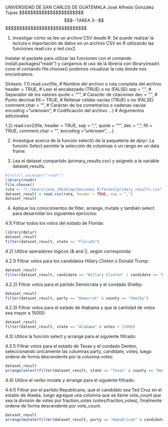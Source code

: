 UNIVERSIDAD DE SAN CARLOS DE GUATEMALA
José Alfredo Gonzalez Tupas
$$$$$$$$$$$$$$$$$$$$$$$$$$--TAREA 3--$$$$$$$$$$$$$$$$$$$$$$$$$$$$$$$

1) Investigar cómo se lee un archivo CSV desde R:
Se puede realizar la lectura o importación de datos en un archivo CSV en R utilizando las funciones read.csv y red.csv2.

Instalar el packete para utilizar las funciones con el comando install.packages("readr") y cargamos el uso de la libreria con library(readr) 
cone el comando file.choose() podemos visualizar la ruta donde nos encontramos.


Sintaxis:
 1.1) read.csv(file,                 # Nombre del archivo o ruta completa del archivo
         header = TRUE,        # Leer el encabezado (TRUE) o no (FALSE)
         sep = ",",            # Separador de los valores
         quote = "\"",         # Caracter de citaciones
         dec = ".",            # Punto decimal
         fill = TRUE,          # Rellenar celdas vacías (TRUE) o no (FALSE)
         comment.char = "",    # Carácter de los comentarios o cadenas vacías
         encoding = "unknown", # Codificación del archivo
         ...)                  # Argumentos adicionales

 1.2)
read.csv2(file, header = TRUE, sep = ";", quote = "\"", dec = ",",
          fill = TRUE, comment.char = "", encoding = "unknown", ...)
          
2) Investigue acerca de la función select() de la paquetería de dplyr:
La función Select permite la selección de columnas o un rango en un data frame.

3) Lea el dataset compartido (primary_results.csv) y asignelo a la variable dataset_results.
```r
#install.packages("readr")
library(readr)
file.choose()
ruta <- "C:/Users/jose_/Desktop/Sesiones R/Tarea3/primary_results.csv"
dataset_result = read.csv(ruta, header = TRUE, sep = ",")
dataset_result
``` 
4) Aplique los conocimientos de filter, arrange, mutate y también select para desarrollar los
siguientes ejercicios:

4.1) Filtrar todos los votos del estado de Florida:
```r
library(dplyr)
dataset_result
filter(dataset_result, state == "Florida")
```
4.2) Utilice operadores lógicos (& and |), según corresponda:

4.2.1) Filtrar votos para los candidatos Hillary Clinton o Donald Trump:
```r
dataset_result
filter(dataset_result, candidate == "Hillary Clinton" | candidate == "Donald Trump")
```
4.2.2) Filtrar votos para el partido Demócrata y el condado Shelby:
```r
dataset_result
filter(dataset_result, party == "Democrat" & county == "Shelby")
```
4.2.3) Filtrar votos para el estado de Alabama y que la cantidad de votos sea mayor a 15000:
```r
dataset_result
filter(dataset_result, state == "Alabama" & votes > 15000)
```
4.3) Utilice la función select y arrange para el siguiente filtrado:

4.3.1) Filtrar votos para el estado de Texas y el condado Denton, seleccionando
únicamente las columnas party, candidate, votes, luego ordene de forma
descendente por la columna votes:
```r
dataset_result
arrange(select(filter(dataset_result, state == "Texas" & county == "Denton"), party : votes), desc(votes))
```
4.4) Utilice el verbo mutate y arrange para el siguiente filtrado:

4.4.1) Filtrar por el partido Republicano, que el candidato sea Ted Cruz en el estado de
Alaska, luego agregue una columna que se llame vote_count que sea la división de
votes por fraction_votes (votes/fraction_votes), finalmente ordene de forma
descendente por vote_count.
```r
dataset_result
arrange(mutate(filter(dataset_result, party == "Republican" & candidate == "Ted Cruz" & state == "Alaska"), vote_count = votes/fraction_votes), desc(vote_count))
```







